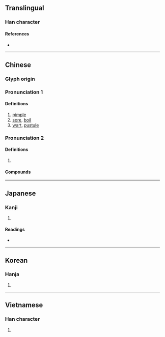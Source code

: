 {{character info/new}}
==Translingual==

===Han character===
{{Han char|rn=104|rad=疒|as=03|sn=8|four=00117|canj=KON|ids=⿸疒乞}}

====References====
* {{Han ref|kx=0769.120|dkj=22032|dj=1179.150|hdz=42660.130|uh=7599|ud=30105|bh=AAB8|bd=43704}}

----

==Chinese==
{{zh-forms}}

===Glyph origin===
{{Han etym}}
<!--
|c=ngat6,gat1,gat6
-->{{attention|zh}}

===Pronunciation 1===
{{zh-pron
|m=yì
|mc=y
|oc=y
|cat=
}}

====Definitions====
{{zh-hanzi}}

# [[pimple]]
# [[sore]], [[boil]]
# [[wart]], [[pustule]]

===Pronunciation 2===
{{zh-pron
|m=gē
}}

====Definitions====
{{zh-hanzi}}

# {{zh-used2|c}}

====Compounds====
{{zh-der|仇疙瘩|吉丁疙疸|疙搭|疙渣兒|疙疙瘩瘩|疙疸|疙瘩|疙瘩事|疙瘩湯|疙瘩腔|疙顫顫|老疙瘩|解開疙瘩|雞皮疙瘩|鬼飯疙瘩|麵疙瘩}}

----

==Japanese==

===Kanji===
{{ja-kanji|grade=|rs=疒03}}

# {{defn|lang=ja|sort=疒03}}

====Readings====
* {{ja-readings|on=[[ぎつ]] (gitsu), [[ごち]] (gochi), [[き]] (ki), [[け]] (ke)|kun=[[おろか]] (oroka)|nanori=}}

----

==Korean==

===Hanja===
{{ko-hanja|hangeul=흘|eumhun=|rv=heul|mr=hŭl|y=hul}}

# {{defn|lang=ko|sort=疒03}}

----

==Vietnamese==

===Han character===
{{vi-hantu|[[ngật]], [[ngất]]|rs=疒03}}

# {{defn|lang=vi|sort=疒03}}